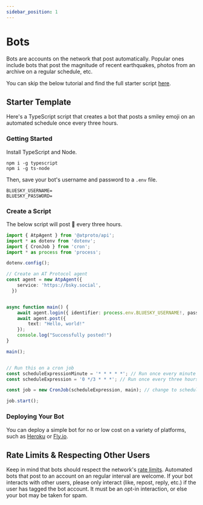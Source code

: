 ```yaml
---
sidebar_position: 1
---
```


# Bots

Bots are accounts on the network that post automatically. Popular ones include bots that post the magnitude of recent earthquakes, photos from an archive on a regular schedule, etc.

You can skip the below tutorial and find the full starter script [here](https://github.com/bluesky-social/cookbook/tree/main/ts-bot).

## Starter Template

Here's a TypeScript script that creates a bot that posts a smiley emoji on an automated schedule once every three hours.

### Getting Started

Install TypeScript and Node.
```
npm i -g typescript
npm i -g ts-node
```

Then, save your bot's username and password to a `.env` file.
```
BLUESKY_USERNAME=
BLUESKY_PASSWORD=
```

### Create a Script

The below script will post 🙂 every three hours.

```TypeScript
import { AtpAgent } from '@atproto/api';
import * as dotenv from 'dotenv';
import { CronJob } from 'cron';
import * as process from 'process';

dotenv.config();

// Create an AT Protocol agent 
const agent = new AtpAgent({
    service: 'https://bsky.social',
  })


async function main() {
    await agent.login({ identifier: process.env.BLUESKY_USERNAME!, password: process.env.BLUESKY_PASSWORD!})
    await agent.post({
        text: "Hello, world!"
    });
    console.log("Successfully posted!")
}

main();


// Run this on a cron job
const scheduleExpressionMinute = '* * * * *'; // Run once every minute for testing
const scheduleExpression = '0 */3 * * *'; // Run once every three hours in prod

const job = new CronJob(scheduleExpression, main); // change to scheduleExpressionMinute for testing

job.start();
```

### Deploying Your Bot

You can deploy a simple bot for no or low cost on a variety of platforms, such as [Heroku](https://www.heroku.com/) or [Fly.io](http://fly.io/).

## Rate Limits & Respecting Other Users

Keep in mind that bots should respect the network's [rate limits](/docs/advanced-guides/rate-limits). Automated bots that post to an account on an regular interval are welcome. If your bot interacts with other users, please only interact (like, repost, reply, etc.) if the user has tagged the bot account. It must be an opt-in interaction, or else your bot may be taken for spam.
